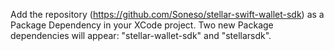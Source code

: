 
Add the repository (https://github.com/Soneso/stellar-swift-wallet-sdk) as a Package Dependency in your XCode project. Two new Package dependencies will appear: "stellar-wallet-sdk" and "stellarsdk".
